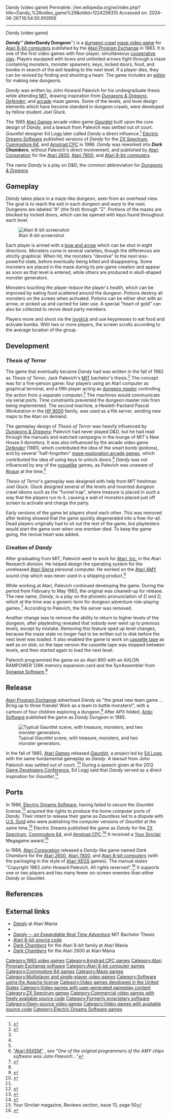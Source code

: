 Dandy (video game)
Permalink: //en.wikipedia.org/w/index.php?title=Dandy_%28video_game%29&oldid=1224256310
Accessed on: 2024-06-26T16:54:50.910956



------
Dandy (video game)
{{short description|1983 video game}}
{{Infobox video game
|title = Dandy
|image = Dandy_APX_Cover_Art.jpg
|designer = John Howard Palevich<ref name=giantlist>{{cite web|last1=Hague|first1=James|title=The Giant List of Classic Game Programmers|url=https://dadgum.com/giantlist/}}</ref><br>Joel Gluck<ref name=giantlist/>
|programmer = John Howard Palevich
|publisher = [[Atari Program Exchange]]<ref name="am-apx">{{cite web|title=Dandy (APX)|url=http://www.atarimania.com/game-atari-400-800-xl-xe-dandy_1494.html|website=Atari Mania}}</ref><br>[[Antic Software]]<ref name="am-antic">{{cite web|title=Dandy (Antic Software)|url=http://www.atarimania.com/game-atari-400-800-xl-xe-dandy_6500.html|website=Atari Mania}}</ref><br>[[Electric Dreams Software|Electric Dreams]]
|released = '''1983:''' Atari 8-bit / APX<br>'''1985:''' Atari 8-bit / Antic<br>'''1986:''' C64, Amstrad, Spectrum
|genre = [[Dungeon crawl]], [[Maze video game|maze]]<ref>{{cite web |title=Dandy |url=https://worldofspectrum.org/archive/software/games/dandy-electric-dreams-software |website=World of Spectrum |access-date=12 May 2021}}</ref>
|modes = 1-4 players simultaneously
|platforms = [[Atari 8-bit]], [[Amstrad CPC]], [[Commodore 64]], [[ZX Spectrum]]
}}

'''''Dandy''''' (later '''''Dandy Dungeon''''') is a [[dungeon crawl]] [[maze video game]] for [[Atari 8-bit computers]] published by the [[Atari Program Exchange]] in 1983. It is one of the first video games with four-player, simultaneous [[cooperative play]]. Players equipped with bows and unlimited arrows fight through a maze containing monsters, monster spawners, keys, locked doors, food, and bombs in search of the exit leading to the next level. If a player dies, they can be revived by finding and shooting a heart. The game includes an [[level editor|editor]] for making new dungeons.

''Dandy'' was written by John Howard Palevich for his undergraduate thesis while attending [[Massachusetts Institute of Technology|MIT]], drawing inspiration from ''[[Dungeons & Dragons]]'', ''[[Defender (1981 video game)|Defender]]'', and [[Arcade video game|arcade]] maze games. Some of the levels, and level design elements which have become standard in dungeon crawls, were developed by fellow student Joel Gluck.
 
The 1985 [[Atari Games]] arcade video game ''[[Gauntlet (1985 video game)|Gauntlet]]'' built upon the core design of ''Dandy'', and a lawsuit from Palevich was settled out of court. ''Gauntlet'' designer Ed Logg later called ''Dandy'' a direct influence.<ref name=edlogg>{{cite web|title=GDC 2012 - Gauntlet Post Mortem with Ed Logg|url=http://www.gamespot.com/gauntlet-1985/videos/gdc-2012-gauntlet-post-mortem-with-ed-logg-6365123/|accessdate=7 March 2012}}</ref> [[Electric Dreams Software]] published versions of ''Dandy'' for the [[ZX Spectrum]], [[Commodore 64]], and [[Amstrad CPC]] in 1986.
''Dandy'' was reworked into '''''Dark Chambers''''', without Palevich's direct involvement, and published by [[Atari Corporation]] for the [[Atari 2600]], [[Atari 7800]], and [[Atari 8-bit computers]].

The name ''Dandy'' is a play on D&D, the common abbreviation for ''[[Dungeons & Dragons]]''.

==Gameplay==
''Dandy'' takes place in a maze-like dungeon, seen from an overhead view. The goal is to reach the exit in each dungeon and warp to the next. Dungeons are labeled "A" (the first) through "Z". Portions of the mazes are blocked by locked doors, which can be opened with keys found throughout each level.

[[Image:Dandy opening.png|thumb|left|Atari 8-bit screenshot]]

Each player is armed with a [[bow and arrow]] which can be shot in eight directions. Monsters come in several varieties, though the differences are strictly graphical. When hit, the monsters "devolve" to the next less-powerful state, before eventually being killed and disappearing. Some monsters are placed in the maze during its pre-game creation and appear as soon as that level is entered, while others are produced in skull-shaped monster generators.

Monsters touching the player reduce the player's health, which can be improved by eating food scattered around the dungeon. Potions destroy all monsters on the screen when activated. Potions can be either shot with an arrow, or picked up and carried for later use. A special "heart of gold" can also be collected to revive dead party members.

Players move and shoot via the [[joystick]] and use keypresses to eat food and activate bombs. With two or more players, the screen scrolls according to the average location of the group.

==Development==
===''Thesis of Terror''===
The game that eventually became ''Dandy'' had was written in the fall of 1982 as ''Thesis of Terror'', Jack Palevich's [[Massachusetts Institute of Technology|MIT]] bachelor's thesis.<ref>{{cite web|url=http://www.atariarchives.org/APX/showinfo.php?cat=20210 |title=Dandy |publisher=atariarchives.org |date= |accessdate=2010-08-25}}</ref> The concept was for a five-person game: four players using an Atari computer as graphical terminal, and a fifth player acting as [[dungeon master]] controlling the action from a separate computer.<ref name=Palevich/> The machines would communicate via serial ports. Time constraints prevented the dungeon master role from being implemented. The second machine, a Hewlett-Packard Pascal Workstation in the [[HP 9000]] family, was used as a file server, sending new maps to the Atari on demand.

The gameplay design of ''Thesis of Terror'' was heavily influenced by ''[[Dungeons & Dragons]]''; Palevich had never played ''D&D'', but he had read through the manuals and watched campaigns in the lounge of MIT's New House II dormitory.  It was also influenced by the arcade video game ''[[Defender (1981 video game)|Defender]]'' (1981), which contributed the idea of the smart bomb (potions), and by several "half-forgotten" [[List of maze video games|maze-exploration arcade games]], which contributed the idea of using keys to unlock doors.<ref name="Palevich"/> ''Dandy'' was not influenced by any of the [[roguelike]] games, as Palevich was unaware of ''[[Rogue (video game)|Rogue]]'' at the time.<ref name="Palevich"/>

''Thesis of Terror'''s gameplay was designed with help from MIT freshman Joel Gluck. Gluck designed several of the levels and invented dungeon crawl idioms such as the "funnel trap", where treasure is placed in such a way that the players run to it, causing a wall of monsters placed just off screen to activate and charge the party.

Early versions of the game let players shoot each other. This was removed after testing showed that the game quickly degenerated into a free-for-all. Dead players originally had to sit out the rest of the game, but playtesters would start the game over when one member died. To keep the game going, the revival heart was added.

===Creation of ''Dandy''===
After graduating from MIT, Palevich went to work for [[Atari, Inc.]] in the Atari Research division. He helped design the operating system for the unreleased [[Atari Sierra]] personal computer. He worked on the [[Atari AMY]] sound chip which was never used in a shipping product.<ref>[http://www.atarimuseum.com/computers/8bits/xe/xe_protos/65xem.html "Atari 65XEM"] {{Webarchive|url=https://wayback.archive-it.org/all/20110913013745/http://www.atarimuseum.com/computers/8bits/xe/xe_protos/65xem.html |date=2011-09-13}}, see "''One of the original programmers of the AMY chips software was John Palevich...''"</ref>

While working at Atari, Palevich continued developing the game. During the period from February to May 1983, the original was cleaned-up for release. The new name, ''Dandy'', is a play on the phonetic pronunciation of ''D and D'', which at the time was a generic term for dungeon adventure role-playing games.<ref name="Palevich">{{cite web |last=Palevich |first=Jack |url=https://jacks-hacks.appspot.com/dandy/history.html |title=A History of Dandy Dungeon |accessdate=2013-11-02 |url-status=dead |archiveurl=https://web.archive.org/web/20131104190048/http://jacks-hacks.appspot.com/dandy/history.html |archivedate=2013-11-04}}</ref> According to Palevich, the file server was removed. 

Another change was to remove the ability to return to higher levels of the dungeon, after playtesting revealed that nobody ever went up to previous levels, except by mistake. Removing this feature sped up level changes, because the maze state no longer had to be written out to disk before the next level was loaded. It also enabled the game to work on [[cassette tape]] as well as on disk; on the tape version the cassette tape was stopped between levels, and then started again to load the next level.

Palevich programmed the game on an Atari 800 with an AXLON RAMPOWER 128K memory expansion card and the SynAssembler from [[Synapse Software]].<ref name=man/>

==Release==
[[Atari Program Exchange]] advertised ''Dandy'' as "the great new team game ... Bring up to three friends! Work as a team to battle monsters!", with a cartoon of four children exploring a dungeon.<ref name="softline19831112">{{cite news | url=http://www.cgwmuseum.org/galleries/index.php?year=1983&pub=6&id=14 | title=It's Dandy! | work=Softline | date=Nov–Dec 1983 | accessdate=29 July 2014 | pages=56 | type=advertisement}}</ref> After APX folded, [[Antic Software]] published the game as ''Dandy Dungeon'' in 1985.

[[Image:Gauntlet screenshot.png|thumb|Typical ''Gauntlet'' scene, with treasure, monsters, and two monster generators.]]

In the fall of 1985, [[Atari Games]] released ''[[Gauntlet (1985 video game)|Gauntlet]]'', a project led by [[Ed Logg]], with the same fundamental gameplay as ''Dandy''. A lawsuit from John Palevich was settled out of court. <ref>{{cite web |title=Dark Chambers |url=https://www.atariprotos.com/7800/software/darkchambers/darkchambers.htm |website=AtariProtos.com}}</ref> During a speech given at the 2012 [[Game Developers Conference]], Ed Logg said that ''Dandy'' served as a direct inspiration for ''Gauntlet''.<ref name=edlogg />

==Ports==
{{Video game reviews
| award1Pub = ''Sinclair User''
| award1 = SU Classic
| award2Pub = ''Your Sinclair''
| award2 = Megagame
}}
In 1986, [[Electric Dreams Software]], having failed to secure the ''Gauntlet'' license,<ref name='crash43'>{{cite magazine |title=Run It Again: Dynamic Dungeons|magazine=Crash |issue=33 |publisher=Newsfield|date=August 1987|page=40|url=https://spectrumcomputing.co.uk/page.php?issue_id=1010&page=40|access-date=15 May 2021}}</ref> acquired the rights to produce the home computer ports of ''Dandy''. Their intent to release their game as ''Dauntless'' led to a dispute with [[U.S. Gold]] who were publishing the computer versions of ''Gauntlet'' at the same time.<ref name='pcw180986'>{{cite magazine |title=Gauntlet vs Dauntless dispute|magazine=Popular Computing Weekly |volume=5|issue=38 |publisher=Sunshine Publications |date=18 September 1986|page=6|url=https://spectrumcomputing.co.uk/page.php?issue_id=2926&page=6|access-date=15 May 2021}}</ref> Electric Dreams published the game as ''Dandy'' for the [[ZX Spectrum]], [[Commodore 64]], and [[Amstrad CPC]].<ref name='yc8701'>{{cite magazine |title=Dandy|magazine=Your Computer |issue=78 |publisher=Focus Magazines|date=January 1987|page=50|url=https://spectrumcomputing.co.uk/page.php?issue_id=206&page=50|access-date=15 May 2021}}</ref> It received a [[Your Sinclair]] Megagame award.<ref>Your Sinclair magazine, Reviews section, issue 13, page 50</ref>

In 1988, [[Atari Corporation]] released a ''Dandy''-like game named ''Dark Chambers'' for the [[Atari 2600]], [[Atari 7800]], and [[Atari 8-bit computers]] (with the packaging in the style of [[Atari XEGS]] games). The manual states "Copyright 1983 John Howard Palevich. All rights reserved".<ref>{{cite web |url=http://www.atariage.com/manual_html_page.html?SoftwareLabelID=682 |title=Atari 7800 Manuals (HTML) - Dark Chambers (Atari) |publisher=AtariAge |date= |accessdate=2010-08-25 |archive-date=2012-10-15 |archive-url=https://web.archive.org/web/20121015045040/http://www.atariage.com/manual_html_page.html?SoftwareLabelID=682 |url-status=dead}}</ref> It supports one or two players and has many fewer on-screen enemies than either ''Dandy'' or ''Gauntlet''.

==References==
{{reflist|refs=
<ref name="man">{{cite book |last1=Palevich |first1=John Howard |title=Dandy Manual |date=1983 |publisher=Atari Program Exchange |url=https://archive.org/details/dandy-version-5-apx/}}</ref>
}}

==External links==
* [http://www.atarimania.com/game-atari-400-800-xl-xe-dandy_1494.html ''Dandy''] at Atari Mania
* {{lemon64 game|id=621lname=Dandy}}
* [https://drive.google.com/file/d/1TPvHW65WrrlPiufbmUP2nuBds5cX5U6P/view?usp=sharing ''Dandy -- an Expandable Real Time Adventure''] MIT Bachelor Thesis
* [https://github.com/jackpal/Dandy-Dungeon/tree/master/dandy-atari-8-bit Atari 8-bit source code]
* [http://www.atarimania.com/game-atari-400-800-xl-xe-dark-chambers_1507.html ''Dark Chambers''] for the Atari 8-bit family at Atari Mania
* [http://www.atarimania.com/game-atari-2600-vcs-dark-chambers_7275.html ''Dark Chambers''] for the Atari 2600 at Atari Mania

[[Category:1983 video games]]
[[Category:Amstrad CPC games]]
[[Category:Atari Program Exchange software]]
[[Category:Atari 8-bit computer games]]
[[Category:Commodore 64 games]]
[[Category:Maze games]]
[[Category:Multiplayer and single-player video games]]
[[Category:Software using the Apache license]]
[[Category:Video games developed in the United States]]
[[Category:Video games with user-generated gameplay content]]
[[Category:ZX Spectrum games]]
[[Category:Commercial video games with freely available source code]]
[[Category:Formerly proprietary software]]
[[Category:Open-source video games]]
[[Category:Video games with available source code]]
[[Category:Electric Dreams Software games]]